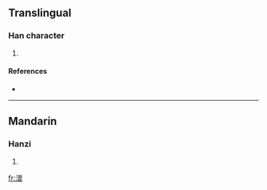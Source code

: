 ==Translingual==

===Han character===
{{Han char|rn=85|rad=水|as=12|sn=15|four=3816<sub>6</sub>|canj=水金田日 (ECWA)}}

# {{defn|Han|sort=水12}}

====References====
* {{Han ref|kx=0650.020|dkj=18260|hdz=31745.090|uh=6F67|ud=28519|bh=E657|bd=58967}}

----

==Mandarin==

===Hanzi===
{{cmn-hanzi|pin=[[shàn]] ([[shan4]]), [[zhēn]] ([[zhen1]])|wg=shan<sup>4</sup>, chen<sup>1</sup>}}

# {{defn|Mandarin}}

[[fr:潧]]
